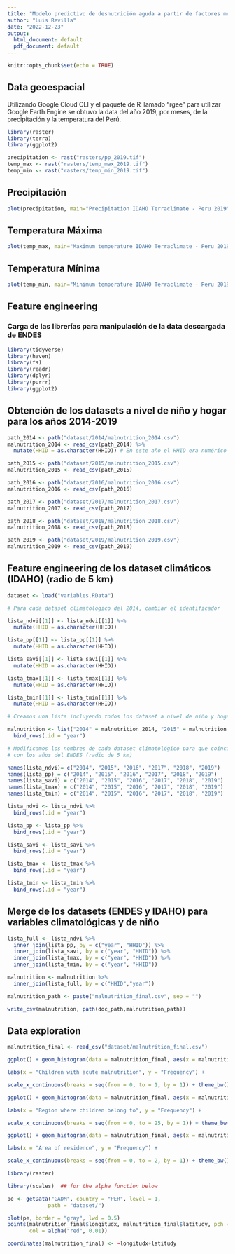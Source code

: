 ```yaml
---
title: "Modelo predictivo de desnutrición aguda a partir de factores medioambientales"
author: "Luis Revilla"
date: "2022-12-23"
output:
  html_document: default
  pdf_document: default
---
```


```r
knitr::opts_chunk$set(echo = TRUE)
```

## Data geoespacial

Utilizando Google Cloud CLI y el paquete de R llamado "rgee" para utilizar Google Earth Engine se obtuvo la data del año 2019, por meses, de la precipitación y la temperatura del Perú.

```r
library(raster)
library(terra)
library(ggplot2)

precipitation <- rast("rasters/pp_2019.tif")
temp_max <- rast("rasters/temp_max_2019.tif")
temp_min <- rast("rasters/temp_min_2019.tif")
```

## Precipitación


```r

plot(precipitation, main="Precipitation IDAHO Terraclimate - Peru 2019", xlab="Longitude", ylab="Latitude")


```

## Temperatura Máxima

```r
plot(temp_max, main="Maximum temperature IDAHO Terraclimate - Peru 2019", xlab="Longitude", ylab="Latitude", )
```

## Temperatura Mínima

```r
plot(temp_min, main="Minimum temperature IDAHO Terraclimate - Peru 2019", xlab="Longitude", ylab="Latitude", )
```

## Feature engineering

### Carga de las librerías para manipulación de la data descargada de ENDES

```r
library(tidyverse)
library(haven)
library(fs)
library(readr)
library(dplyr)
library(purrr)
library(ggplot2)
```


## Obtención de los datasets a nivel de niño y hogar para los años 2014-2019

```r
path_2014 <- path("dataset/2014/malnutrition_2014.csv")
malnutrition_2014 <- read_csv(path_2014) %>%
  mutate(HHID = as.character(HHID)) # En este año el HHID era numérico

path_2015 <- path("dataset/2015/malnutrition_2015.csv")
malnutrition_2015 <- read_csv(path_2015)

path_2016 <- path("dataset/2016/malnutrition_2016.csv")
malnutrition_2016 <- read_csv(path_2016)

path_2017 <- path("dataset/2017/malnutrition_2017.csv")
malnutrition_2017 <- read_csv(path_2017)

path_2018 <- path("dataset/2018/malnutrition_2018.csv")
malnutrition_2018 <- read_csv(path_2018)

path_2019 <- path("dataset/2019/malnutrition_2019.csv")
malnutrition_2019 <- read_csv(path_2019)

```

## Feature engineering de los dataset climáticos (IDAHO) (radio de 5 km)

```r
dataset <- load("variables.RData") 

# Para cada dataset climatológico del 2014, cambiar el identificador

lista_ndvi[[1]] <- lista_ndvi[[1]] %>%
  mutate(HHID = as.character(HHID))

lista_pp[[1]] <- lista_pp[[1]] %>%
  mutate(HHID = as.character(HHID))

lista_savi[[1]] <- lista_savi[[1]] %>%
  mutate(HHID = as.character(HHID))

lista_tmax[[1]] <- lista_tmax[[1]] %>%
  mutate(HHID = as.character(HHID))

lista_tmin[[1]] <- lista_tmin[[1]] %>%
  mutate(HHID = as.character(HHID))

# Creamos una lista incluyendo todos los dataset a nivel de niño y hogar (ENDES)

malnutrition <- list("2014" = malnutrition_2014, "2015" = malnutrition_2015, "2016" = malnutrition_2016, "2017" = malnutrition_2017, "2018" = malnutrition_2018, "2019" = malnutrition_2019) %>% 
  bind_rows(.id = "year")

# Modificamos los nombres de cada dataset climatológico para que coincida
# con los años del ENDES (radio de 5 km)

names(lista_ndvi)= c("2014", "2015", "2016", "2017", "2018", "2019")
names(lista_pp) = c("2014", "2015", "2016", "2017", "2018", "2019")
names(lista_savi) = c("2014", "2015", "2016", "2017", "2018", "2019")
names(lista_tmax) = c("2014", "2015", "2016", "2017", "2018", "2019")
names(lista_tmin) = c("2014", "2015", "2016", "2017", "2018", "2019")

lista_ndvi <- lista_ndvi %>%
  bind_rows(.id = "year")

lista_pp <- lista_pp %>%
  bind_rows(.id = "year")

lista_savi <- lista_savi %>%
  bind_rows(.id = "year")

lista_tmax <- lista_tmax %>%
  bind_rows(.id = "year")

lista_tmin <- lista_tmin %>%
  bind_rows(.id = "year")


```

## Merge de los datasets (ENDES y IDAHO) para variables climatológicas y de niño

```r
lista_full <- lista_ndvi %>%
  inner_join(lista_pp, by = c("year", "HHID")) %>%
  inner_join(lista_savi, by = c("year", "HHID")) %>%
  inner_join(lista_tmax, by = c("year", "HHID")) %>%
  inner_join(lista_tmin, by = c("year", "HHID"))

malnutrition <- malnutrition %>%
  inner_join(lista_full, by = c("HHID","year"))

malnutrition_path <- paste("malnutrition_final.csv", sep = "")

write_csv(malnutrition, path(doc_path,malnutrition_path))  
```

## Data exploration

```r
malnutrition_final <- read_csv("dataset/malnutrition_final.csv") 

ggplot() + geom_histogram(data = malnutrition_final, aes(x = malnutrition_final$malnutrition), bins = 2, fill = "darkgreen", col = "black") +

labs(x = "Children with acute malnutrition", y = "Frequency") +

scale_x_continuous(breaks = seq(from = 0, to = 1, by = 1)) + theme_bw()
```


```r
ggplot() + geom_histogram(data = malnutrition_final, aes(x = malnutrition_final$region), bins = 25, fill = "darkgreen", col = "black") +

labs(x = "Region where children belong to", y = "Frequency") +

scale_x_continuous(breaks = seq(from = 0, to = 25, by = 1)) + theme_bw()
```
```r
ggplot() + geom_histogram(data = malnutrition_final, aes(x = malnutrition_final$area_residence), bins = 2, fill = "darkgreen", col = "black") +

labs(x = "Area of residence", y = "Frequency") +

scale_x_continuous(breaks = seq(from = 0, to = 2, by = 1)) + theme_bw()
```
```r
library(raster)

library(scales)  ## for the alpha function below

pe <- getData("GADM", country = "PER", level = 1,
             path = "dataset/")

plot(pe, border = "gray", lwd = 0.5)
points(malnutrition_final$longitudx, malnutrition_final$latitudy, pch = 16,
       col = alpha("red", 0.01))
```
```r
coordinates(malnutrition_final) <- ~longitudx+latitudy
```

